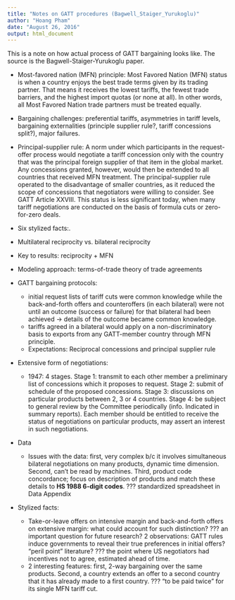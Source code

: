 ```yaml
---
title: "Notes on GATT procedures (Bagwell_Staiger_Yurukoglu)"
author: "Hoang Pham"
date: "August 26, 2016"
output: html_document
---
```


This is a note on how actual process of GATT bargaining looks like. The source is the Bagwell-Staiger-Yurukoglu paper.

- Most-favored nation (MFN) principle: Most Favored Nation (MFN) status is when a country enjoys the best trade terms given by its trading partner. That means it receives the lowest tariffs, the fewest trade barriers, and the highest import quotas (or none at all). In other words, all Most Favored Nation trade partners must be treated equally.

- Bargaining challenges: preferential tariffs, asymmetries in tariff levels, bargaining externalities (principle supplier rule?, tariff concessions split?), major failures.

- Principal-supplier rule: A norm under which participants in the request-offer process would negotiate a tariff concession only with the country that was the principal foreign supplier of that item in the global market. Any concessions granted, however, would then be extended to all countries that received MFN treatment. The principal-supplier rule operated to the disadvantage of smaller countries, as it reduced the scope of concessions that negotiators were willing to consider. See GATT Article XXVIII. This status is less significant today, when many tariff negotiations are conducted on the basis of formula cuts or zero-for-zero deals.

- Six stylized facts:.
- Multilateral reciprocity vs. bilateral reciprocity
- Key to results: reciprocity + MFN
- Modeling approach: terms-of-trade theory of trade agreements

- GATT bargaining protocols:
    + initial request lists of tariff cuts were common knowledge while the back-and-forth offers and counteroffers (in each bilateral) were not until an outcome (success or failure) for that bilateral had been achieved -> details of the outcome became common knowledge.
	+ tariffs agreed in a bilateral would apply on a non-discriminatory basis to exports from any GATT-member country through MFN principle.
	+ Expectations: Reciprocal concessions and principal supplier rule
	
-	Extensive form of negotiations:
    + 1947: 4 stages. Stage 1: transmit to each other member a preliminary list of concessions which it proposes to request. Stage 2: submit of schedule of the proposed concessions. Stage 3: discussions on particular products between 2, 3 or 4 countries. Stage 4: be subject to general review by the Committee periodically (info. Indicated in summary reports). Each member should be entitled to receive the status of negotiations on particular products, may assert an interest in such negotiations.
  
-	Data
    + Issues with the data: first, very complex b/c it involves simultaneous bilateral negotiations on many products, dynamic time dimension. Second, can't be read by machines. Third, product code concordance; focus on description of products and match these details to **HS 1988 6-digit codes**.
  ??? standardized spreadsheet in Data Appendix
  
-	Stylized facts:
    + Take-or-leave offers on intensive margin and back-and-forth offers on extensive margin: what could account for such distinction? ??? an important question for future research? 2 observations: GATT rules induce governments to reveal their true preferences in initial offers? "peril point" literature? ??? the point where US negotiators had incentives not to agree, estimated ahead of time.
    + 2 interesting features: first, 2-way bargaining over the same products. Second, a country extends an offer to a second country that it has already made to a first country. ??? "to be paid twice" for its single MFN tariff cut.
